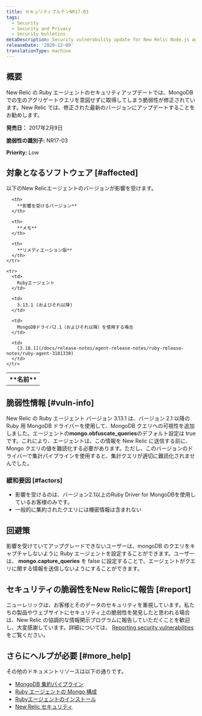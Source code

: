 ```yaml
---
title: セキュリティブルテンNR17-03
tags:
  - Security
  - Security and Privacy
  - Security bulletins
metaDescription: Security vulnerability update for New Relic Node.js agent.
releaseDate: '2020-12-09'
translationType: machine
---
```


## 概要

New Relic の Ruby エージェントのセキュリティアップデートでは、MongoDB での生のアグリゲートクエリを意図せずに取得してしまう脆弱性が修正されています。New Relic では、修正された最新のバージョンにアップデートすることをお勧めします。

**発売日：** 2017年2月9日

**脆弱性の識別子:** NR17-03

**Priority:** Low

## 対象となるソフトウェア [#affected]

以下のNew Relicエージェントのバージョンが影響を受けます。

<table>
  <tbody>
    <tr>
      <th>
        **名前**
      </th>

      <th>
        **影響を受けるバージョン**
      </th>

      <th>
        **メモ**
      </th>

      <th>
        **リメディエーション版**
      </th>
    </tr>

    <tr>
      <td>
        Rubyエージェント
      </td>

      <td>
        3.13.1 (およびそれ以降)
      </td>

      <td>
        MongoDBドライバ2.1（およびそれ以降）を使用する場合
      </td>

      <td>
        [3.18.1](/docs/release-notes/agent-release-notes/ruby-release-notes/ruby-agent-3181330)
      </td>
    </tr>
  </tbody>
</table>

## 脆弱性情報 [#vuln-info]

New Relic の Ruby エージェント バージョン 3.13.1 は、バージョン 2.1 以降の Ruby 用 MongoDB ドライバーを使用して、MongoDB クエリへの可視性を追加しました。エージェントの**mongo.obfuscate_queries**のデフォルト設定は true です。これにより、エージェントは、この情報を New Relic に送信する前に、Mongo クエリの値を難読化する必要があります。ただし、このバージョンのドライバーで集計パイプラインを使用すると、集計クエリが適切に難読化されませんでした。

### 緩和要因 [#factors]

* 影響を受けるのは、バージョン2.1以上のRuby Driver for MongoDBを使用しているお客様のみです。
* 一般的に集約されたクエリには機密情報は含まれない

## 回避策

影響を受けていてアップグレードできないユーザーは、mongoDB のクエリをキャプチャしないように Ruby エージェントを設定することができます。ユーザーは、 **mongo.capture_queries** を false に設定することで、エージェントがクエリに関する情報を送信しないようにすることができます。

## セキュリティの脆弱性をNew Relicに報告 [#report]

ニューレリックは、お客様とそのデータのセキュリティを重視しています。私たちの製品やウェブサイトにセキュリティ上の脆弱性を発見したと思われる場合は、New Relic の協調的な情報開示プログラムに報告していただくことを歓迎し、大変感謝しています。詳細については、 [Reporting security vulnerabilities](/docs/security/new-relic-security/data-privacy/reporting-security-vulnerabilities) をご覧ください。

## さらにヘルプが必要 [#more_help]

その他のドキュメントリソースは以下の通りです。

* [MongoDB 集約パイプライン](https://docs.mongodb.com/manual/core/aggregation-pipeline/)
* [Ruby エージェントの Mongo 構成](/docs/agents/ruby-agent/configuration/ruby-agent-configuration#mongo)
* [Rubyエージェントのインストール](/docs/agents/ruby-agent/installation/ruby-agent-installation)
* [New Relic セキュリティ](https://newrelic.com/security)